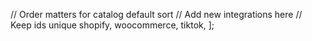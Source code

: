 

// Order matters for catalog default sort
// Add new integrations here
// Keep ids unique
shopify,
woocommerce,
tiktok,
];